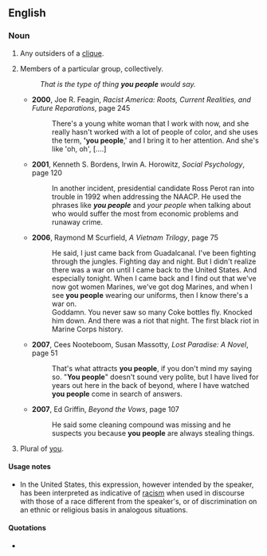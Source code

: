 ==English==

===Noun===
{{en-plural noun|[[you]] [[people]]}}

# {{pejorative}} Any outsiders of a [[clique]].
# Members of a particular group, collectively.
#: ''That is the type of thing '''you people''' would say.''
#*'''2000''', Joe R. Feagin, ''Racist America: Roots, Current Realities, and Future Reparations'', page 245
#*:There's a young white woman that I work with now, and she really hasn't worked with a lot of people of color, and she uses the term, ''''you people''',' and I bring it to her attention. And she's like 'oh, oh', [....]
#*'''2001''', Kenneth S. Bordens, Irwin A. Horowitz, ''Social Psychology'', page 120
#*:In another incident, presidential candidate Ross Perot ran into trouble in 1992 when addressing the NAACP. He used the phrases like '''''you people''''' and ''your people''  when talking about who would suffer the most from economic problems and runaway crime.
#*'''2006''', Raymond M Scurfield, ''A Vietnam Trilogy'', page 75
#*:He said, I just came back from Guadalcanal. I've been fighting through the jungles. Fighting day and night. But I didn't realize there was a war on until I came back to the United States. And especially tonight. When I came back and I find out that we've now got women Marines, we've got dog Marines, and when I see '''you people''' wearing our uniforms, then I know there's a war on.
#*:Goddamn. You never saw so many Coke bottles fly. Knocked him down. And there was a riot that night. The first black riot in Marine Corps history.
#*'''2007''', Cees Nooteboom, Susan Massotty, ''Lost Paradise: A Novel'', page 51
#*:That's what attracts '''you people''', if you don't mind my saying so. "'''You people'''" doesn't sound very polite, but I have lived for years out here in the back of beyond, where I have watched '''you people''' come in search of answers.
#*'''2007''', Ed Griffin, ''Beyond the Vows'', page 107
#*:He said some cleaning compound was missing and he suspects you because '''you people''' are always stealing things.
# {{US|Maine}} Plural of [[you]].

====Usage notes====
* In the United States, this expression, however intended by the speaker, has been interpreted as indicative of [[racism]] when used in discourse with those of a race different from the speaker's, or of discrimination on an ethnic or religious basis in analogous situations.

====Quotations====
* {{seeCites}}